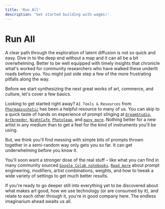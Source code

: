 ```yaml
---
title: 'Run All'
description: 'Get started building with wagmi!'
---
```


# Run All

A clear path through the exploration of latent diffusion is not so quick and easy. Dive in to the deep end without a map and it can all be a bit overwhelming. Better to be well equipped with timely insights that chronicle what's worked for community researchers who have walked these underlit roads before you. You might just side step a few of the more frustrating pitfalls along the way.

Before we start synthesizing the next great works of art, commerce, and culture, let's cover a few basics.

Looking to get started right away? `AI Tools & Resources` from [`Pharmapsychotic`](https://pharmapsychotic.com/) has been a helpful resource to many of us. You can skip to a quick taste of hands on experience of prompt slinging at [`DreamStudio`](https://beta.dreamstudio.ai/home), [`Artbreeder`](https://artbreeder.com), [`NightCafe`](https://nightcafe.studio/), [`Photoleap`](https://www.photoleapapp.com/), and [`many more`](/docs/community-research/synths/interfaces). Nothing better for a new artist in any medium than to get a feel for the kind of instruments you'll be using.

But, we think you'll find messing with simple bits of prompts thrown together in a semi-random way only gets you so far. It can get underwhelming before you know it.

You'll soon want a stronger dose of the real stuff – like what you can find in many community sourced [`Google Colab notebooks`](https://colab.research.google.com). [`Read more`](/docs/community-research/communityResearch) about prompt engineering, modifiers, artist combinations, weights, and how to tweak a wide variety of settings to get much better results.

If you're ready to go deeper still into everything yet to be discovered about what makes art good, how we use technology (or are consumed by it), and relate to each other through it, you're in good company here. The endless imaginarium ahead awaits us all.